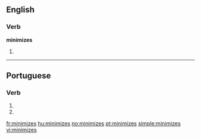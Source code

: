 ==English==

===Verb===
'''minimizes'''

# {{third-person singular of|[[minimize]]}}

----

==Portuguese==

===Verb===
{{pt-verb form}}

# {{pt-verb form of|[[minimizar]]|ar|subjunctive|present|singular|second}}
# {{pt-verb form of|[[minimizar]]|ar|imperative|negative|singular|second}}

[[fr:minimizes]]
[[hu:minimizes]]
[[no:minimizes]]
[[pt:minimizes]]
[[simple:minimizes]]
[[vi:minimizes]]